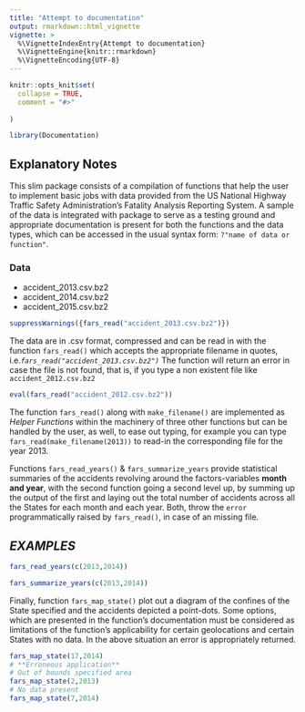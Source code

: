 ```yaml
---
title: "Attempt to documentation"
output: rmarkdown::html_vignette
vignette: >
  %\VignetteIndexEntry{Attempt to documentation}
  %\VignetteEngine{knitr::rmarkdown}
  %\VignetteEncoding{UTF-8}
---
```




```r

knitr::opts_knit$set(
  collapse = TRUE,
  comment = "#>"
  
)
```


```r
library(Documentation)
```
## Explanatory Notes

This slim package consists of a compilation of functions that help the user to implement basic jobs with data provided from the US National Highway Traffic Safety Administration's 
Fatality Analysis Reporting System. A sample of the data is integrated with package to serve as a testing ground and appropriate documentation is present for both the functions and the data types, which can be accessed in the usual syntax form: `?"name of data or function"`.

### Data

- accident_2013.csv.bz2
- accident_2014.csv.bz2
- accident_2015.csv.bz2

```r


suppressWarnings({fars_read("accident_2013.csv.bz2")})

```


The data are in .csv format, compressed and can be read in with the function `fars_read()` which accepts the appropriate filename in quotes, i.e.*`fars_read("accident_2013.csv.bz2")`*
The function will return an error in case the file is not found, that is, if you type a non existent file like `accident_2012.csv.bz2` 
```r
eval(fars_read("accident_2012.csv.bz2"))
```
The function `fars_read()` along with `make_filename()` are implemented as *Helper Functions* within the machinery of three other functions but can be handled by the user, as well, to ease out typing, for example you can type `fars_read(make_filename(2013))` to read-in the corresponding file for the year 2013.

Functions `fars_read_years()` & `fars_summarize_years` provide statistical summaries of the accidents revolving around the factors-variables **month and year**, with the second function going a second level up, by summing up the output of the first and laying out the total number of accidents across all the States for each month and each year.
Both, throw the `error` programmatically raised by `fars_read()`, in case of an missing file.

##  ***EXAMPLES***
```r
fars_read_years(c(2013,2014))
```


```r
fars_summarize_years(c(2013,2014))
```

Finally, function `fars_map_state()` plot out a diagram of the confines of the State specified and the accidents depicted a point-dots.
Some options, which are presented in the function's documentation must be considered as limitations of the function's applicability for certain geolocations and certain States with no data. In the above situation an error is appropriately returned.
```r
fars_map_state(17,2014)
# **Erroneous application**
# Out of bounds specified area
fars_map_state(2,2013)
# No data present
fars_map_state(7,2014)
```











